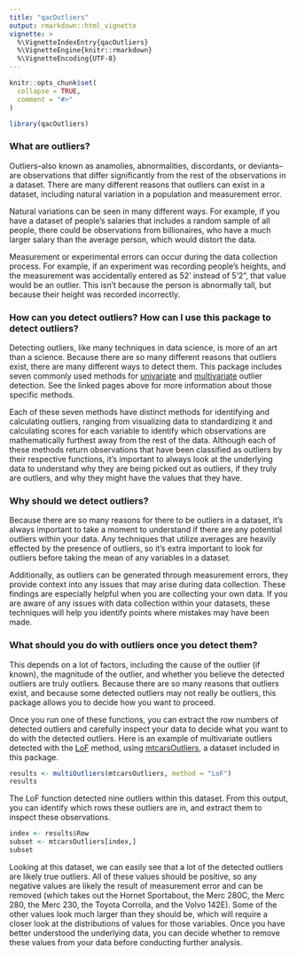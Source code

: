 ```yaml
---
title: "qacOutliers"
output: rmarkdown::html_vignette
vignette: >
  %\VignetteIndexEntry{qacOutliers}
  %\VignetteEngine{knitr::rmarkdown}
  %\VignetteEncoding{UTF-8}
---
```


```r
knitr::opts_chunk$set(
  collapse = TRUE,
  comment = "#>"
)
```

```r
library(qacOutliers)
```

### What are outliers? 
Outliers--also known as anamolies, abnormalities, discordants, or deviants--are observations that differ significantly from the rest of the observations in a dataset. There are many different reasons that outliers can exist in a dataset, including natural variation in a population and measurement error.

Natural variations can be seen in many different ways. For example, if you have a dataset of people's salaries that includes a random sample of all people, there could be observations from billionaires, who have a much larger salary than the average person, which would distort the data. 

Measurement or experimental errors can occur during the data collection process. For example, if an experiment was recording people's heights, and the measurement was accidentally entered as 52' instead of 5'2", that value would be an outlier. This isn't because the person is abnormally tall, but because their height was recorded incorrectly. 

### How can you detect outliers? How can I use this package to detect outliers?

Detecting outliers, like many techniques in data science, is more of an art than a science. Because there are so many different reasons that outliers exist, there are many different ways to detect them. This package includes seven commonly used methods for [univariate](Univariate.html) and [multivariate](Multivariate.html) outlier detection. See the linked pages above for more information about those specific methods. 

Each of these seven methods have distinct methods for identifying and calculating outliers, ranging from visualizing data to standardizing it and calculating scores for each variable to identify which observations are mathematically furthest away from the rest of the data. Although each of these methods return observations that have been classified as outliers by their respective functions, it's important to always look at the underlying data to understand why they are being picked out as outliers, if they truly are outliers, and why they might have the values that they have. 

### Why should we detect outliers?

Because there are so many reasons for there to be outliers in a dataset, it's always important to take a moment to understand if there are any potential outliers within your data. Any techniques that utilize averages are heavily effected by the presence of outliers, so it's extra important to look for outliers before taking the mean of any variables in a dataset. 

Additionally, as outliers can be generated through measurement errors, they provide context into any issues that may arise during data collection. These findings are especially helpful when you are collecting your own data. If you are aware of any issues with data collection within your datasets, these techniques will help you identify points where mistakes may have been made. 

### What should you do with outliers once you detect them? 

This depends on a lot of factors, including the cause of the outlier (if known), the magnitude of the outlier, and whether you believe the detected outliers are truly outliers. Because there are so many reasons that outliers exist, and because some detected outliers may not really be outliers, this package allows you to decide how you want to proceed. 

Once you run one of these functions, you can extract the row numbers of detected outliers and carefully inspect your data to decide what you want to do with the detected outliers. Here is an example of multivariate outliers detected with the [LoF](Multivariate.html#local-outlier-factor-lof) method, using [mtcarsOutliers](https://chenning2011.github.io/qacOutliers/reference/mtcarsOutliers.html), a dataset included in this package. 

```r
results <- multiOutliers(mtcarsOutliers, method = "LoF")
results
```

The LoF function detected nine outliers within this dataset. From this output, you can identify which rows these outliers are in, and extract them to inspect these observations. 

```r
index <- results$Row
subset <- mtcarsOutliers[index,]
subset
```

Looking at this dataset, we can easily see that a lot of the detected outliers are likely true outliers. All of these values should be positive, so any negative values are likely the result of measurement error and can be removed (which takes out the Hornet Sportabout, the Merc 280C, the Merc 280, the Merc 230, the Toyota Corrolla, and the Volvo 142E). Some of the other values look much larger than they should be, which will require a closer look at the distributions of values for those variables. Once you have better understood the underlying data, you can decide whether to remove these values from your data before conducting further analysis. 


